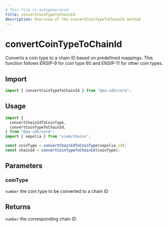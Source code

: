 ```yaml
---
# This file is autogenerated
title: convertCoinTypeToChainId
description: Overview of the convertCoinTypeToChainId method
---
```


# convertCoinTypeToChainId

Converts a coin type to a chain ID based on predefined mappings. This function follows ENSIP-9 for coin type 60 and ENSIP-11 for other coin types.

## Import

```ts
import { convertCoinTypeToChainId } from "@aa-sdk/core";
```

## Usage

```ts
import {
  convertChainIdToCoinType,
  convertCoinTypeToChainId,
} from "@aa-sdk/core";
import { sepolia } from "viem/chains";

const coinType = convertChainIdToCoinType(sepolia.id);
const chainId = convertCoinTypeToChainId(coinType);
```

## Parameters

### coinType

`number`
the coin type to be converted to a chain ID

## Returns

`number`
the corresponding chain ID
